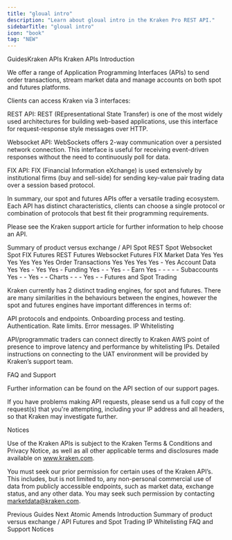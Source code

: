 ```yaml
---
title: "gloual intro"
description: "Learn about gloual intro in the Kraken Pro REST API."
sidebarTitle: "gloual intro"
icon: "book"
tag: "NEW"
---
```

GuidesKraken APIs
Kraken APIs
Introduction​

We offer a range of Application Programming Interfaces (APIs) to send order transactions, stream market data and manage accounts on both spot and futures platforms.

Clients can access Kraken via 3 interfaces:

REST API: REST (REpresentational State Transfer) is one of the most widely used architectures for building web-based applications, use this interface for request-response style messages over HTTP.

Websocket API: WebSockets offers 2-way communication over a persisted network connection. This interface is useful for receiving event-driven responses without the need to continuously poll for data.

FIX API: FIX (Financial Information eXchange) is used extensively by institutional firms (buy and sell-side) for sending key-value pair trading data over a session based protocol.

In summary, our spot and futures APIs offer a versatile trading ecosystem. Each API has distinct characteristics, clients can choose a single protocol or combination of protocols that best fit their programming requirements.

Please see the Kraken support article for further information to help choose an API.

Summary of product versus exchange / API​
	Spot REST	Spot Websocket	Spot FIX	Futures REST	Futures Websocket	Futures FIX
Market Data	Yes	Yes	Yes	Yes	Yes	Yes
Order Transactions	Yes	Yes	Yes	Yes	-	Yes
Account Data	Yes	Yes	-	Yes	Yes	-
Funding	Yes	-	-	Yes	-	-
Earn	Yes	-	-	-	-	-
Subaccounts	Yes	-	-	Yes	-	-
Charts	-	-	-	Yes	-	-
Futures and Spot Trading​

Kraken currently has 2 distinct trading engines, for spot and futures. There are many similarities in the behaviours between the engines, however the spot and futures engines have important differences in terms of:

API protocols and endpoints.
Onboarding process and testing.
Authentication.
Rate limits.
Error messages.
IP Whitelisting​

API/programmatic traders can connect directly to Kraken AWS point of presence to improve latency and performance by whitelisting IPs. Detailed instructions on connecting to the UAT environment will be provided by Kraken’s support team.

FAQ and Support​

Further information can be found on the API section of our support pages.

If you have problems making API requests, please send us a full copy of the request(s) that you're attempting, including your IP address and all headers, so that Kraken may investigate further.

Notices​

Use of the Kraken APIs is subject to the Kraken Terms & Conditions and Privacy Notice, as well as all other applicable terms and disclosures made available on www.kraken.com.

You must seek our prior permission for certain uses of the Kraken API’s. This includes, but is not limited to, any non-personal commercial use of data from publicly accessible endpoints, such as market data, exchange status, and any other data. You may seek such permission by contacting marketdata@kraken.com.

Previous
Guides
Next
Atomic Amends
Introduction
Summary of product versus exchange / API
Futures and Spot Trading
IP Whitelisting
FAQ and Support
Notices